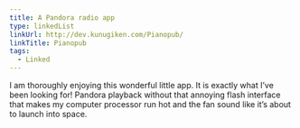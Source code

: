 ```yaml
---
title: A Pandora radio app
type: linkedList
linkUrl: http://dev.kunugiken.com/Pianopub/
linkTitle: Pianopub
tags:
  - Linked
---
```


I am thoroughly enjoying this wonderful little app. It is exactly what I’ve been looking for! Pandora playback without that annoying flash interface that makes my computer processor run hot and the fan sound like it’s about to launch into space.

